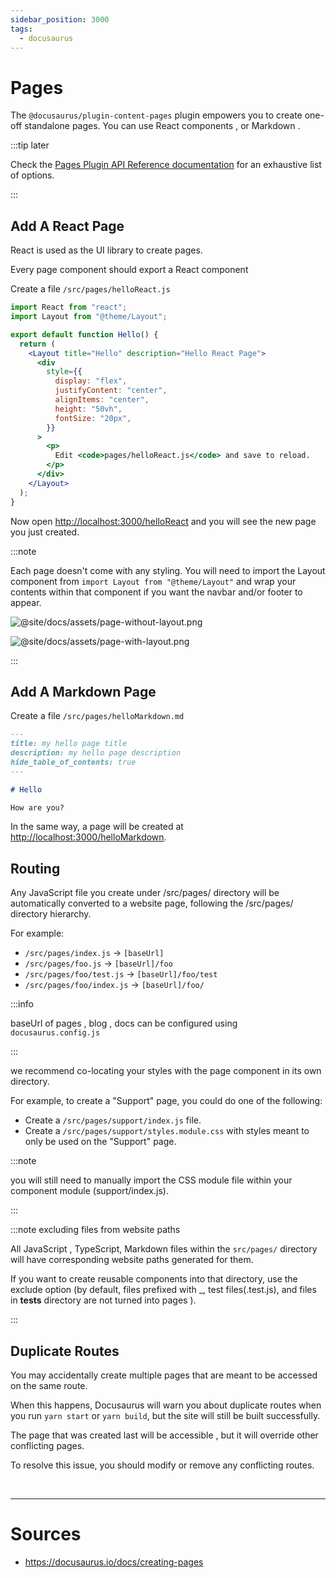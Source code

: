 ```yaml
---
sidebar_position: 3000
tags:
  - docusaurus
---
```


# Pages

The `@docusaurus/plugin-content-pages` plugin empowers you to create one-off standalone pages.
You can use <Color color='var(--secondary-font-color)'> React components </Color>, or <Color color='var(--secondary-font-color)'> Markdown </Color>.

:::tip later

Check the [Pages Plugin API Reference documentation](https://docusaurus.io/docs/api/plugins/@docusaurus/plugin-content-pages) for an exhaustive list of options.

:::

## Add A React Page

React is used as the UI library to create pages.

Every page component should export a React component

Create a file `/src/pages/helloReact.js`

```jsx title=/src/pages/helloReact.js showLineNumbers
import React from "react";
import Layout from "@theme/Layout";

export default function Hello() {
  return (
    <Layout title="Hello" description="Hello React Page">
      <div
        style={{
          display: "flex",
          justifyContent: "center",
          alignItems: "center",
          height: "50vh",
          fontSize: "20px",
        }}
      >
        <p>
          Edit <code>pages/helloReact.js</code> and save to reload.
        </p>
      </div>
    </Layout>
  );
}
```

Now open [http://localhost:3000/helloReact](http://localhost:3000/helloReact) and you will see the new page you just created.

:::note

Each page doesn't come with any styling.
You will need to import the Layout component from `import Layout from "@theme/Layout"`
and wrap your contents within that component if you want the <Color color='var(--secondary-font-color)'> navbar </Color> and/or <Color color='var(--secondary-font-color)'> footer </Color> to appear.

<Tabs>
<TabItem value="withOutLayout" label="Page Without Layout">

![@site/docs/assets/page-without-layout.png](@site/docs/assets/page-without-layout.png)

</TabItem>
<TabItem value="withLayout" label="Page With Layout">

![@site/docs/assets/page-with-layout.png](@site/docs/assets/page-with-layout.png)

</TabItem>
</Tabs>

:::

## Add A Markdown Page

Create a file `/src/pages/helloMarkdown.md`

```markdown title= showLineNumbers
---
title: my hello page title
description: my hello page description
hide_table_of_contents: true
---

# Hello

How are you?
```

In the same way, a page will be created at [http://localhost:3000/helloMarkdown](http://localhost:3000/helloMarkdown).

## Routing

Any JavaScript file you create under /src/pages/ directory will be automatically converted to a website page, following the /src/pages/ directory hierarchy.

For example:

- `/src/pages/index.js` → `[baseUrl]`
- `/src/pages/foo.js` → `[baseUrl]/foo`
- `/src/pages/foo/test.js` → `[baseUrl]/foo/test`
- `/src/pages/foo/index.js` → `[baseUrl]/foo/`

:::info

baseUrl of pages , blog , docs can be configured using `docusaurus.config.js`

:::

we recommend co-locating your styles with the page component in its own directory.

For example, to create a "Support" page, you could do one of the following:

- Create a `/src/pages/support/index.js` file.
- Create a `/src/pages/support/styles.module.css` with styles meant to only be used on the "Support" page.

:::note

you will still need to manually import the CSS module file within your component module (support/index.js).

:::

:::note excluding files from website paths

All JavaScript , TypeScript, Markdown files within the `src/pages/` directory will have corresponding website paths generated for them.

If you want to create reusable components into that directory, use the exclude option (by default, files prefixed with \_, test files(.test.js),
and files in **tests** directory <Color color='var(--primary-font-color)'> are not turned into pages </Color>).

:::

## Duplicate Routes

You may accidentally create multiple pages that are meant to be accessed on the same route.

When this happens, Docusaurus will warn you about duplicate routes
when you run `yarn start` or `yarn build`, <Color color='var(--primary-font-color)'> but the site will still be built successfully. </Color>

The <Color color='var(--secondary-font-color)'> page that was created last will be accessible </Color>, but it will override other conflicting pages.

To resolve this issue, you should modify or remove any conflicting routes.

<br />

---

# Sources

- https://docusaurus.io/docs/creating-pages
